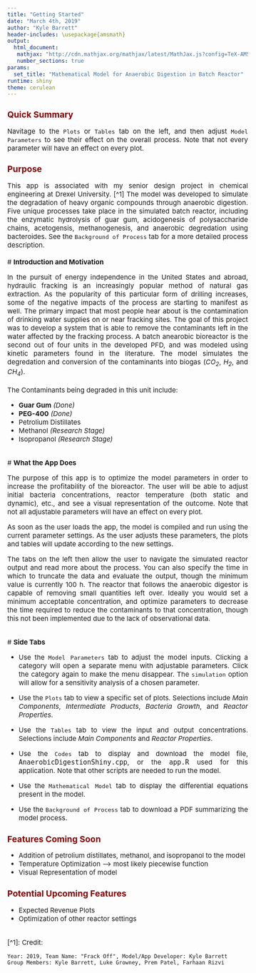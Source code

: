 ```yaml
---
title: "Getting Started"
date: "March 4th, 2019"
author: "Kyle Barrett"
header-includes: \usepackage{amsmath}
output:
  html_document:
   mathjax: "http://cdn.mathjax.org/mathjax/latest/MathJax.js?config=TeX-AMS-MML_HTMLorMML"
   number_sections: true
params:
  set_title: "Mathematical Model for Anaerobic Digestion in Batch Reactor"
runtime: shiny
theme: cerulean
---
```


<style>
body {
text-align: justify}
</style>

<style type="text/css">

body{ /* Normal  */
      font-size: 15px;
  }
td {  /* Table  */
  font-size: 14px;
}
h1.title {
  font-size: 38px;
  color: DarkRed;
}
h1 { /* Header 1 */
  font-size: 26px;
  color: DarkBlue;
}
h2 { /* Header 2 */
    font-size: 19px;
  color: DarkRed;
}
h3 { /* Header 3 */
  font-size: 22px;
}
code.r{ /* Code block */
    font-size: 13px;
}
pre { /* Code block - determines code spacing between lines */
    font-size: 14px;
}
</style>

## **Quick Summary** 

Navitage to the `Plots` or `Tables` tab on the left, and then adjust `Model Parameters` to see their effect on the overall process. Note that not every parameter will have an effect on every plot.

## **Purpose** 

This app is associated with my senior design project in chemical engineering at Drexel University. [^1]
The model was developed to simulate the degradation of heavy organic compounds through anaerobic digestion. Five unique processes take place in the simulated batch reactor, including the enzymatic hydrolysis of guar gum, acidogenesis of polysaccharide chains, acetogensis, methanogenesis, and anaerobic degredation using bacteroides. See the `Background of Process` tab for a more detailed process description.
<br><br>
# **Introduction and Motivation**

In the pursuit of energy independence in the United States and abroad, hydraulic fracking is an increasingly popular method of natural gas extraction. As the popularity of this particular form of drilling increases, some of the negative impacts of the process are starting to manifest as well. The primary impact that most people hear about is the contamination of drinking water supplies on or near fracking sites. The goal of this project was to develop a system that is able to remove the contaminants left in the water affected by the fracking process. A batch anearobic bioreactor is the second out of four units in the developed PFD, and was modeled using kinetic parameters found in the literature. The model simulates the degredation and conversion of the contaminants into biogas (*$CO_{2}$*, *$H_{2}$*, and *$CH_{4}$*). 
<br><br>
The Contaminants being degraded in this unit include:

  * **Guar Gum** *(Done)*
  * **PEG-400** *(Done)*
  * Petrolium Distillates
  * Methanol *(Research Stage)*
  * Isopropanol *(Research Stage)*

<br>
# **What the App Does**


The purpose of this app is to optimize the model parameters in order to increase the profitability of the bioreactor. The user will be able to adjust initial bacteria concentrations, reactor temperature (both static and dynamic), etc., and see a visual representation of the outcome. Note that not all adjustable parameters will have an effect on every plot.

As soon as the user loads the app, the model is compiled and run using the current parameter settings. As the user adjusts these parameters, the plots and tables will update according to the new settings.

The tabs on the left then allow the user to navigate the simulated reactor output and read more about the process. You can also specify the time in which to truncate the data and evaluate the output, though the minimum value is currently 100 h. The reactor that follows the anaerobic digestor is capable of removing small quantities left over. Ideally you would set a minimum acceptable concentration, and optimize parameters to decrease the time required to reduce the contaminants to that concentration, though this not been implemented due to the lack of observational data.

<br>
# **Side Tabs**


  * Use the `Model Parameters` tab to adjust the model inputs. Clicking a category will open a separate menu with adjustable parameters. Click the category again to make the menu disappear. The `simulation` option will allow for a sensitivity analysis of a chosen parameter.

  * Use the `Plots` tab to view a specific set of plots. Selections include *Main Components*,  *Intermediate Products*,  *Bacteria Growth*, and *Reactor Properties*.

  * Use the `Tables` tab to view the input and output concentrations. Selections include *Main Components*  and *Reactor Properties*.
 
  * Use the `Codes` tab to display and download the model file, <tt>AnaerobicDigestionShiny.cpp</tt>, or the <tt>app.R</tt> used for this application. Note that other scripts are needed to run the model.

  * Use the `Mathematical Model` tab  to display the differential equations present in the model.
  
  * Use the `Background of Process` tab to download a PDF summarizing the model process.


## **Features Coming Soon** 

  * Addition of petrolium distillates, methanol, and isopropanol to the model
  * Temperature Optimization --> most likely piecewise function
  * Visual Representation of model
  
## **Potential Upcoming Features** 

  * Expected Revenue Plots
  * Optimization of other reactor settings
  
<br>
[^1]: Credit:

    Year: 2019, Team Name: "Frack Off", Model/App Developer: Kyle Barrett
    Group Members: Kyle Barrett, Luke Growney, Prem Patel, Farhaan Rizvi

